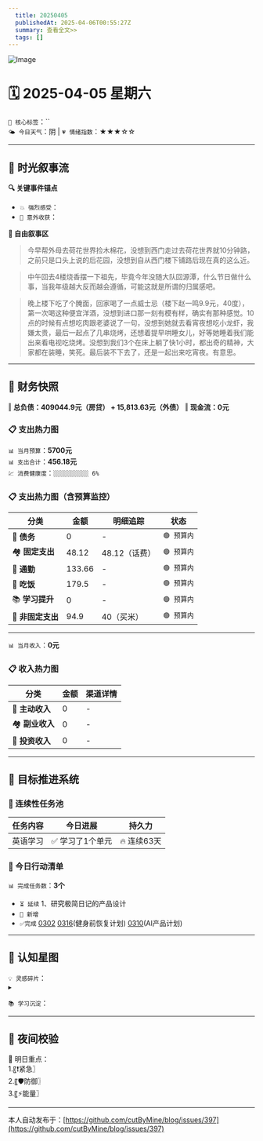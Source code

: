 ```yaml
---
  title: 20250405
  publishedAt: 2025-04-06T00:55:27Z
  summary: 查看全文>>
  tags: []
---
```


![Image](https://github.com/user-attachments/assets/b57ea2da-cc00-4ee8-bde3-5598eef45895)

# 🗓️ 2025-04-05 星期六
`🔑 核心标签`：``  
`🌤️ 今日天气`：阴 | `💗 情绪指数`：★★★☆☆  

---


## 🌊 **时光叙事流**
**🔍 关键事件锚点**  
- `💥 强烈感受`：            
- `🎉 意外收获`：      

**📖 自由叙事区**  
> 今早帮外母去荷花世界捡木棉花，没想到西门走过去荷花世界就10分钟路，之前只是口头上说的后花园，没想到自从西门楼下铺路后现在真的这么近。

> 中午回去4楼烧香摆一下祖先，毕竟今年没随大队回源潭，什么节日做什么事，当我年级越大反而越会遵循，可能这就是所谓的归属感吧。

> 晚上楼下吃了个腌面，回家喝了一点威士忌（楼下赵一鸣9.9元，40度），第一次喝这种便宜洋酒，没想到进口那一刻有模有样，确实有那种感觉。10点的时候有点想吃肉跟老婆说了一句，没想到她就去看宵夜想吃小龙虾，我嫌太贵，最后一起点了几串烧烤，还想着提早哄睡女儿，好等她睡着我们能出来看电视吃烧烤。没想到我们3个在床上躺了快1小时，都出奇的精神，大家都在装睡，笑死。最后装不下去了，还是一起出来吃宵夜。有意思。

---

## 💸 **财务快照**
‖ **总负债：409044.9元（房贷） + 15,813.63元（外债）**
‖ **现金流：0元**

### 📋 支出热力图

`📊 当月预算`：**5700元**  
`📊 支出合计`：**456.18元**  
`💹 消费健康度`：`░░░░░░░░░░ 6%`  
### 📋 支出热力图（含预算监控）
| 分类         | 金额    | 明细追踪                  | 状态           |
|--------------|---------|---------------------------|----------------|
| 🏦 **债务**    | 0   | -  | `🟢 预算内`   |
| 🏘️ **固定支出** | 48.12     |  48.12（话费）   | `🟢 预算内`     |
| 🚌 **通勤**     | 133.66      | -      | `🟢 预算内`     |
| 🍜 **吃饭**     |  179.5   | - | `🟢 预算内`   |
| 📚 **学习提升** | 0      | -       | `🟢 预算内`     |
| 🎲 **非固定支出** | 94.9     | 40（买米）     | `🟢 预算内`  |
---

`📊 当月收入`：**0元**  

### 📋 收入热力图
| 分类         | 金额    | 渠道详情             |
|--------------|---------|-------------------------|
| 🏦 **主动收入**  | 0                | -        |
| 🏘️ **副业收入**  | 0                | -        |
| 🚌 **投资收入**  | 0                | -        |



---

## 🎯 **目标推进系统**

### 🔄 连续性任务池
| 任务内容                | 今日进展          | 持久力     |
|-------------------------|-------------------|------------|
| 英语学习         | ✅ 学习了1个单元 | 🔥 连续63天  |



### 📌 今日行动清单

`📊 完成任务数`：**3个**  
- `⏳ 延续` 1、研究极简日记的产品设计             
- `🚩 新增`   
- `✅完成` [0302](note://WEB9685e40ae7a6464db1196641a1ffd0ee)   [0316](note://WEBc1fcc89ec3e741538b703e8017b38c9f)(健身前恢复计划)  [0310](note://WEBfc89f9187c014fbe9fab88e2d09b4bde)(AI产品计划)


---

## 🌌 **认知星图**
`💡 灵感碎片`：  
▸ 


`📚 学习沉淀`：  
> 

---

## 🌃 夜间校验

🚀 明日重点：  
1.〖❗紧急〗  
2.〖🛡️防御〗  
3.〖⚡能量〗

---
本人自动发布于：[https://github.com/cutByMine/blog/issues/397](https://github.com/cutByMine/blog/issues/397)
